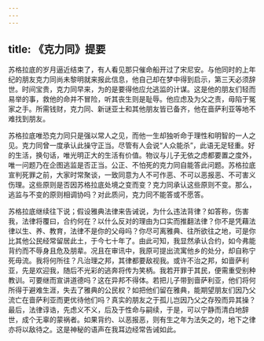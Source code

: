 ```yaml
---
---
---
```

title: 《克力同》提要
---




苏格拉底的岁月逼近结束了，有人看见那只催命船开过了宋尼安。与他同时的上年纪的朋友克力同尚未黎明就来报此信息，他自己却在梦中得到启示，第三天必须辞世。时间宝贵，克力同早来，为的是要得他应允逃监的计谋。这是他的朋友们轻而易举的事，救他的命并不冒险，听其丧生则是耻辱。他应虑及为父之责，毋陷于冤家之手。所需钱财，克力同、新谜亚士和其他朋友皆已备齐，他在啬萨利亚等地不难找到朋友。

苏格拉底唯恐克力同只是强以常人之见，而他一生却独听命于理性和明智的一人之见。克力同曾一度承认此操守正当。尽管有人会说“人众能杀”，此语无足轻重。好的生活，换句话，唯光明正大的生活有价值。物议与儿子无依之虑都要置之度外，唯一问题乃在企图逃监是否正当。公正、不怕死的克力同自能答此问题。苏格拉底宣判死罪之前，大家时常聚谈，一致同意为人不可作恶、不可以恶报恶、不可害义伤理。这些原则是否因苏格拉底处境之变而变？克力同承认这些原则不变。那么，逃监与不变的原则相调协吗？对此质问，克力同不能答或不愿答。

苏格拉底继续往下说；假设雅典法律来告诫说，为什么违法背律？如答称，伤害我，法律将覆曰，合约何在？以什么反对的理由为口实而推翻法律？你不是凭藉法律以生、养、教育，法律不是你的父母吗？你尽可离雅典、往所欲往之地，可是你比其他公民经常留居此土，于今七十年了。由此可知，我显然承认合约，如今弗能背约而不辱身且危及朋辈。况且在审讯中，我原可提出流寓他乡的处分，却自称宁死毋流。我将何所往？凡治理之邦，其律都要敌视我。或许不治之邦，如啬萨利亚，先是欢迎我，随后不光彩的逃奔将传为笑柄。我若开罪于其民，便需重受别种教训。可要继而宣讲道德吗？这在异邦不得体。若把儿子带到啬萨利亚，他们将何所得于避难生涯，失去了雅典的公民权？如把他们留在雅典，能期望朋友们因乃父流亡在啬萨利亚而更优待他们吗？真实的朋友之于孤儿岂因乃父之存殁而异其操？最后，法律谆诰，先虑义不义，后及于性命与嗣续，于是，可以宁静而清白地辞世，成个无辜的蒙祸者。如果背约、以恶报恶，则有生之年为法矢之的，地下之律亦将以敌待之。这是神秘的语声在我耳边经常告诫如此。